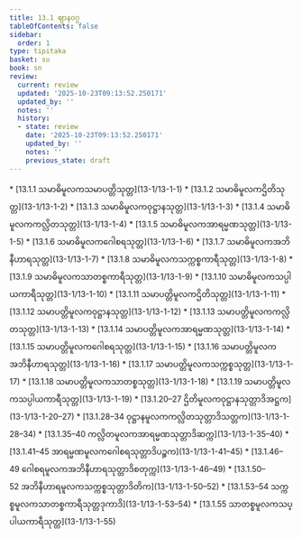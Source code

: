 ```yaml
---
title: 13.1 ဈာနဝဂ္ဂ
tableOfContents: false
sidebar:
  order: 1
type: tipitaka
basket: su
book: sn
review:
  current: review
  updated: '2025-10-23T09:13:52.250171'
  updated_by: ''
  notes: ''
  history:
  - state: review
    date: '2025-10-23T09:13:52.250171'
    updated_by: ''
    notes: ''
    previous_state: draft
---
```



<ReviewStatus review={frontmatter.review} showDetails={true} />

<HypothesisAnnotation frontmatter={frontmatter} />

<DynamicBreadcrumb />



<TableOfContents book="sn" section="13.1">
* [13.1.1 သမာဓိမူလကသမာပတ္တိသုတ္တ](13-1/13-1-1)
* [13.1.2 သမာဓိမူလကဌိတိသုတ္တ](13-1/13-1-2)
* [13.1.3 သမာဓိမူလကဝုဋ္ဌာနသုတ္တ](13-1/13-1-3)
* [13.1.4 သမာဓိမူလကကလ္လိတသုတ္တ](13-1/13-1-4)
* [13.1.5 သမာဓိမူလကအာရမ္မဏသုတ္တ](13-1/13-1-5)
* [13.1.6 သမာဓိမူလကဂေါစရသုတ္တ](13-1/13-1-6)
* [13.1.7 သမာဓိမူလကအဘိနီဟာရသုတ္တ](13-1/13-1-7)
* [13.1.8 သမာဓိမူလကသက္ကစ္စကာရီသုတ္တ](13-1/13-1-8)
* [13.1.9 သမာဓိမူလကသာတစ္စကာရီသုတ္တ](13-1/13-1-9)
* [13.1.10 သမာဓိမူလကသပ္ပါယကာရီသုတ္တ](13-1/13-1-10)
* [13.1.11 သမာပတ္တိမူလကဌိတိသုတ္တ](13-1/13-1-11)
* [13.1.12 သမာပတ္တိမူလကဝုဋ္ဌာနသုတ္တ](13-1/13-1-12)
* [13.1.13 သမာပတ္တိမူလကကလ္လိတသုတ္တ](13-1/13-1-13)
* [13.1.14 သမာပတ္တိမူလကအာရမ္မဏသုတ္တ](13-1/13-1-14)
* [13.1.15 သမာပတ္တိမူလကဂေါစရသုတ္တ](13-1/13-1-15)
* [13.1.16 သမာပတ္တိမူလကအဘိနီဟာရသုတ္တ](13-1/13-1-16)
* [13.1.17 သမာပတ္တိမူလကသက္ကစ္စသုတ္တ](13-1/13-1-17)
* [13.1.18 သမာပတ္တိမူလကသာတစ္စသုတ္တ](13-1/13-1-18)
* [13.1.19 သမာပတ္တိမူလကသပ္ပါယကာရီသုတ္တ](13-1/13-1-19)
* [13.1.20–27 ဌိတိမူလကဝုဋ္ဌာနသုတ္တာဒိအဋ္ဌက](13-1/13-1-20–27)
* [13.1.28–34 ဝုဋ္ဌာနမူလကကလ္လိတသုတ္တာဒိသတ္တက](13-1/13-1-28–34)
* [13.1.35–40 ကလ္လိတမူလကအာရမ္မဏသုတ္တာဒိဆက္က](13-1/13-1-35–40)
* [13.1.41–45 အာရမ္မဏမူလကဂေါစရသုတ္တာဒိပဉ္စက](13-1/13-1-41–45)
* [13.1.46–49 ဂေါစရမူလကအဘိနီဟာရသုတ္တာဒိစတုက္က](13-1/13-1-46–49)
* [13.1.50–52 အဘိနီဟာရမူလကသက္ကစ္စသုတ္တာဒိတိက](13-1/13-1-50–52)
* [13.1.53–54 သက္ကစ္စမူလကသာတစ္စကာရီသုတ္တဒုကာဒိ](13-1/13-1-53–54)
* [13.1.55 သာတစ္စမူလကသပ္ပါယကာရီသုတ္တ](13-1/13-1-55)
</TableOfContents>